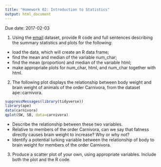 ```yaml
---
title: "Homework 02: Introduction to Statistics"
output: html_document
---
```


Due date: 2017-02-03

1. Using the [email](https://roualdes.us/data/email.csv) dataset, provide R code and full sentences describing the summary statistics and plots for the following:
  - load the data, which will create an R data frame;
  - find the mean and median of the variable num_char;
  - find the mean (proportion) and median of the variable html;
  - make appropriate plots for num_char, html, and num_char together with html.

2. The following plot displays the relationship between body weight and brain weight of animals of the order Carnivora, from the dataset ape::carnivora.

```r
suppressMessages(library(tidyverse))
library(ape)
data(carnivora)
qplot(SW, SB, data=carnivora)
```
  - Describe the relationship between these two variables.
  - Relative to members of the order Carnivora, can we say that fatness directly causes brain weight to increase? Why or why not?
  - Identify a potential lurking variable between the relationship of body to brain weight for members of the order Carnivora.

3. Produce a scatter plot of your own, using appropriate variables.  Include both the plot and the R code.